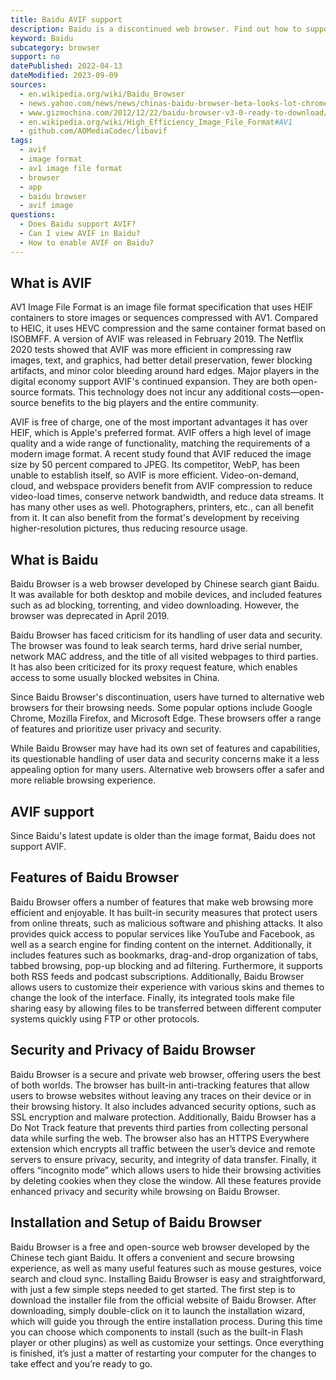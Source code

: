 ```yaml
---
title: Baidu AVIF support
description: Baidu is a discontinued web browser. Find out how to support and view AVIF images.
keyword: Baidu
subcategory: browser
support: no
datePublished: 2022-04-13
dateModified: 2023-09-09
sources:
  - en.wikipedia.org/wiki/Baidu_Browser
  - news.yahoo.com/news/news/chinas-baidu-browser-beta-looks-lot-chrome-164807521.html
  - www.gizmochina.com/2012/12/22/baidu-browser-v3-0-ready-to-download/
  - en.wikipedia.org/wiki/High_Efficiency_Image_File_Format#AV1
  - github.com/AOMediaCodec/libavif
tags:
  - avif
  - image format
  - av1 image file format
  - browser
  - app
  - baidu browser
  - avif image
questions:
  - Does Baidu support AVIF?
  - Can I view AVIF in Baidu?
  - How to enable AVIF on Baidu?
---
```


## What is AVIF

AV1 Image File Format is an image file format specification that uses HEIF containers to store images or sequences compressed with AV1. Compared to HEIC, it uses HEVC compression and the same container format based on ISOBMFF. A version of AVIF was released in February 2019. The Netflix 2020 tests showed that AVIF was more efficient in compressing raw images, text, and graphics, had better detail preservation, fewer blocking artifacts, and minor color bleeding around hard edges. Major players in the digital economy support AVIF's continued expansion. They are both open-source formats. This technology does not incur any additional costs—open-source benefits to the big players and the entire community.

AVIF is free of charge, one of the most important advantages it has over HEIF, which is Apple's preferred format. AVIF offers a high level of image quality and a wide range of functionality, matching the requirements of a modern image format. A recent study found that AVIF reduced the image size by 50 percent compared to JPEG. Its competitor, WebP, has been unable to establish itself, so AVIF is more efficient. Video-on-demand, cloud, and webspace providers benefit from AVIF compression to reduce video-load times, conserve network bandwidth, and reduce data streams. It has many other uses as well. Photographers, printers, etc., can all benefit from it. It can also benefit from the format's development by receiving higher-resolution pictures, thus reducing resource usage.

## What is Baidu

Baidu Browser is a web browser developed by Chinese search giant Baidu. It was available for both desktop and mobile devices, and included features such as ad blocking, torrenting, and video downloading. However, the browser was deprecated in April 2019.

Baidu Browser has faced criticism for its handling of user data and security. The browser was found to leak search terms, hard drive serial number, network MAC address, and the title of all visited webpages to third parties. It has also been criticized for its proxy request feature, which enables access to some usually blocked websites in China.

Since Baidu Browser's discontinuation, users have turned to alternative web browsers for their browsing needs. Some popular options include Google Chrome, Mozilla Firefox, and Microsoft Edge. These browsers offer a range of features and prioritize user privacy and security.

While Baidu Browser may have had its own set of features and capabilities, its questionable handling of user data and security concerns make it a less appealing option for many users. Alternative web browsers offer a safer and more reliable browsing experience.

## AVIF support

Since Baidu's latest update is older than the image format, Baidu does not support AVIF.

## Features of Baidu Browser

Baidu Browser offers a number of features that make web browsing more efficient and enjoyable. It has built-in security measures that protect users from online threats, such as malicious software and phishing attacks. It also provides quick access to popular services like YouTube and Facebook, as well as a search engine for finding content on the internet. Additionally, it includes features such as bookmarks, drag-and-drop organization of tabs, tabbed browsing, pop-up blocking and ad filtering. Furthermore, it supports both RSS feeds and podcast subscriptions. Additionally, Baidu Browser allows users to customize their experience with various skins and themes to change the look of the interface. Finally, its integrated tools make file sharing easy by allowing files to be transferred between different computer systems quickly using FTP or other protocols.

## Security and Privacy of Baidu Browser

Baidu Browser is a secure and private web browser, offering users the best of both worlds. The browser has built-in anti-tracking features that allow users to browse websites without leaving any traces on their device or in their browsing history. It also includes advanced security options, such as SSL encryption and malware protection. Additionally, Baidu Browser has a Do Not Track feature that prevents third parties from collecting personal data while surfing the web. The browser also has an HTTPS Everywhere extension which encrypts all traffic between the user’s device and remote servers to ensure privacy, security, and integrity of data transfer. Finally, it offers “incognito mode” which allows users to hide their browsing activities by deleting cookies when they close the window. All these features provide enhanced privacy and security while browsing on Baidu Browser.

## Installation and Setup of Baidu Browser

Baidu Browser is a free and open-source web browser developed by the Chinese tech giant Baidu. It offers a convenient and secure browsing experience, as well as many useful features such as mouse gestures, voice search and cloud sync. Installing Baidu Browser is easy and straightforward, with just a few simple steps needed to get started. The first step is to download the installer file from the official website of Baidu Browser. After downloading, simply double-click on it to launch the installation wizard, which will guide you through the entire installation process. During this time you can choose which components to install (such as the built-in Flash player or other plugins) as well as customize your settings. Once everything is finished, it’s just a matter of restarting your computer for the changes to take effect and you’re ready to go.
